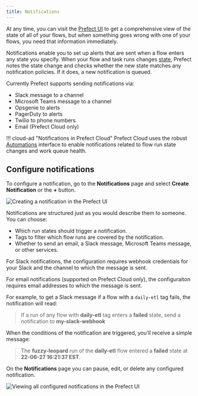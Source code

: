 ```yaml
---
title: Notifications
---
```




At any time, you can visit the [Prefect UI](/2.9/ui/flow-runs/) to get a comprehensive view of the state of all of your flows, but when something goes wrong with one of your flows, you need that information immediately. 

Notifications enable you to set up alerts that are sent when a flow enters any state you specify. When your flow and task runs changes [state](/2.9/concepts/states/), Prefect notes the state change and checks whether the new state matches any notification policies. If it does, a new notification is queued.

Currently Prefect supports sending notifications via:

- Slack message to a channel
- Microsoft Teams message to a channel
- Opsgenie to alerts
- PagerDuty to alerts
- Twilio to phone numbers
- Email (Prefect Cloud only)

!!! cloud-ad "Notifications in Prefect Cloud"
    Prefect Cloud uses the robust [Automations](/2.9/ui/automations/) interface to enable notifications related to flow run state changes and work queue health.

## Configure notifications

To configure a notification, go to the **Notifications** page and select **Create Notification** or the **+** button. 

![Creating a notification in the Prefect UI](../img/ui/create-slack-notification.png)

Notifications are structured just as you would describe them to someone. You can choose:

- Which run states should trigger a notification.
- Tags to filter which flow runs are covered by the notification.
- Whether to send an email, a Slack message, Microsoft Teams message, or other services.

For Slack notifications, the configuration requires webhook credentials for your Slack and the channel to which the message is sent.

For email notifications (supported on Prefect Cloud only), the configuraiton requires email addresses to which the message is sent.

For example, to get a Slack message if a flow with a `daily-etl` tag fails, the notification will read:

> If a run of any flow with **daily-etl** tag enters a **failed** state, send a notification to **my-slack-webhook**

When the conditions of the notification are triggered, you’ll receive a simple message:

> The **fuzzy-leopard** run of the **daily-etl** flow entered a **failed** state at **22-06-27 16:21:37 EST**.

On the **Notifications** page you can pause, edit, or delete any configured notification.

![Viewing all configured notifications in the Prefect UI](../img/ui/notifications.png)
